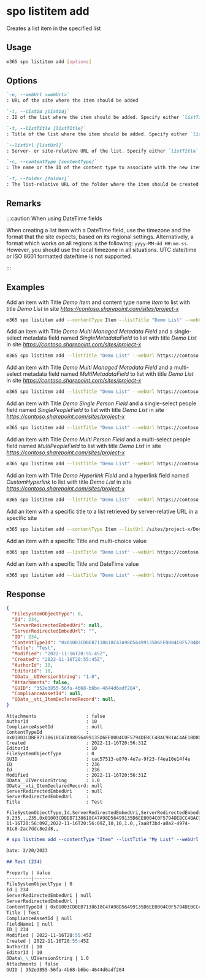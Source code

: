 
# spo listitem add

Creates a list item in the specified list

## Usage

```sh
m365 spo listitem add [options]
```

## Options

```md definition-list
`-u, --webUrl <webUrl>`
: URL of the site where the item should be added

`-l, --listId [listId]`
: ID of the list where the item should be added. Specify either `listTitle`, `listId` or `listUrl`

`-t, --listTitle [listTitle]`
: Title of the list where the item should be added. Specify either `listTitle`, `listId` or `listUrl`

`--listUrl [listUrl]`
: Server- or site-relative URL of the list. Specify either `listTitle`, `listId` or `listUrl`

`-c, --contentType [contentType]`
: The name or the ID of the content type to associate with the new item

`-f, --folder [folder]`
: The list-relative URL of the folder where the item should be created
```

<Global />

## Remarks

:::caution When using DateTime fields

When creating a list item with a DateTime field, use the timezone and the format that the site expects, based on its regional settings. Alternatively, a format which works on all regions is the following: `yyyy-MM-dd HH:mm:ss`. However, you should use the local timezone in all situations. UTC date/time or ISO 8601 formatted date/time is not supported.

:::

## Examples

Add an item with Title _Demo Item_ and content type name _Item_ to list with title _Demo List_ in site _https://contoso.sharepoint.com/sites/project-x_

```sh
m365 spo listitem add --contentType Item --listTitle "Demo List" --webUrl https://contoso.sharepoint.com/sites/project-x --Title "Demo Item"
```

Add an item with Title _Demo Multi Managed Metadata Field_ and a single-select metadata field named _SingleMetadataField_ to list with title _Demo List_ in site _https://contoso.sharepoint.com/sites/project-x_

```sh
m365 spo listitem add --listTitle "Demo List" --webUrl https://contoso.sharepoint.com/sites/project-x --Title "Demo Single Managed Metadata Field" --SingleMetadataField "TermLabel1|fa2f6bfd-1fad-4d18-9c89-289fe6941377;"
```

Add an item with Title _Demo Multi Managed Metadata Field_ and a multi-select metadata field named _MultiMetadataField_ to list with title _Demo List_ in site _https://contoso.sharepoint.com/sites/project-x_

```sh
m365 spo listitem add --listTitle "Demo List" --webUrl https://contoso.sharepoint.com/sites/project-x --Title "Demo Multi Managed Metadata Field" --MultiMetadataField "TermLabel1|cf8c72a1-0207-40ee-aebd-fca67d20bc8a;TermLabel2|e5cc320f-8b65-4882-afd5-f24d88d52b75;"
```

Add an item with Title _Demo Single Person Field_ and a single-select people field named _SinglePeopleField_ to list with title _Demo List_ in site _https://contoso.sharepoint.com/sites/project-x_

```sh
m365 spo listitem add --listTitle "Demo List" --webUrl https://contoso.sharepoint.com/sites/project-x --Title "Demo Single Person Field" --SinglePeopleField "[{'Key':'i:0#.f|membership|markh@conotoso.com'}]"
```

Add an item with Title _Demo Multi Person Field_ and a multi-select people field named _MultiPeopleField_ to list with title _Demo List_ in site _https://contoso.sharepoint.com/sites/project-x_

```sh
m365 spo listitem add --listTitle "Demo List" --webUrl https://contoso.sharepoint.com/sites/project-x --Title "Demo Multi Person Field" --MultiPeopleField "[{'Key':'i:0#.f|membership|markh@conotoso.com'},{'Key':'i:0#.f|membership|john.doe@conotoso.com'}]"
```

Add an item with Title _Demo Hyperlink Field_ and a hyperlink field named _CustomHyperlink_ to list with title _Demo List_ in site _https://contoso.sharepoint.com/sites/project-x_

```sh
m365 spo listitem add --listTitle "Demo List" --webUrl https://contoso.sharepoint.com/sites/project-x --Title "Demo Hyperlink Field" --CustomHyperlink "https://www.bing.com, Bing"
```

Add an item with a specific title to a list retrieved by server-relative URL in a specific site

```sh
m365 spo listitem add --contentType Item --listUrl /sites/project-x/Documents --webUrl https://contoso.sharepoint.com/sites/project-x --Title "Demo Item"
```

Add an item with a specific Title and multi-choice value

```sh
m365 spo listitem add --listTitle "Demo List" --webUrl https://contoso.sharepoint.com/sites/project-x --Title "Demo multi-choice Field" --MultiChoiceField "Choice 1;#Choice 2;#Choice 3"
```

Add an item with a specific Title and DateTime value

```sh
m365 spo listitem add --listTitle "Demo List" --webUrl https://contoso.sharepoint.com/sites/project-x --Title "Demo DateTime Field" --SomeDateTimeField "2023-01-16 15:30:00"
```

## Response

<Tabs>
  <TabItem value="JSON">

  ```json
  {
    "FileSystemObjectType": 0,
    "Id": 234,
    "ServerRedirectedEmbedUri": null,
    "ServerRedirectedEmbedUrl": "",
    "ID": 234,
    "ContentTypeId": "0x01003CDBEB7138618C47A98D56499135D6EE0004C0F5794DEBCC4BAC981AC4AE1BD803",
    "Title": "Test",
    "Modified": "2022-11-16T20:55:45Z",
    "Created": "2022-11-16T20:55:45Z",
    "AuthorId": 10,
    "EditorId": 10,
    "OData__UIVersionString": "1.0",
    "Attachments": false,
    "GUID": "352e3855-56fa-4b68-b6be-4644d6adf204",
    "ComplianceAssetId": null,
    "OData__vti_ItemDeclaredRecord": null,
  }
  ```

  </TabItem>
  <TabItem value="Text">

  ```text
  Attachments                  : false
  AuthorId                     : 10
  ComplianceAssetId            : null
  ContentTypeId                : 0x01003CDBEB7138618C47A98D56499135D6EE0004C0F5794DEBCC4BAC981AC4AE1BD803
  Created                      : 2022-11-16T20:56:31Z
  EditorId                     : 10
  FileSystemObjectType         : 0
  GUID                         : cac57513-e870-4e7a-9f23-f4ea10e14f4e
  ID                           : 236
  Id                           : 236
  Modified                     : 2022-11-16T20:56:31Z
  OData__UIVersionString       : 1.0
  OData__vti_ItemDeclaredRecord: null
  ServerRedirectedEmbedUri     : null
  ServerRedirectedEmbedUrl     :
  Title                        : Test
  ```

  </TabItem>
  <TabItem value="CSV">

  ```csv
  FileSystemObjectType,Id,ServerRedirectedEmbedUri,ServerRedirectedEmbedUrl,ID,ContentTypeId,Title,Modified,Created,AuthorId,EditorId,OData__UIVersionString,Attachments,GUID,ComplianceAssetId,OData__vti_ItemDeclaredRecord
  0,235,,,235,0x01003CDBEB7138618C47A98D56499135D6EE0004C0F5794DEBCC4BAC981AC4AE1BD803,Test,2022-11-16T20:56:09Z,2022-11-16T20:56:09Z,10,10,1.0,,7aa8f3bd-a0a2-4974-81c8-2ac7ddc8e2d8,,
  ```

  </TabItem>
  <TabItem value="Markdown">

  ```md
  # spo listitem add --contentType "Item" --listTitle "My List" --webUrl "https://contoso.sharepoint.com/sites/project-x" --Title "Test"

  Date: 2/20/2023

  ## Test (234)

  Property | Value
  ---------|-------
  FileSystemObjectType | 0
  Id | 234
  ServerRedirectedEmbedUri | null
  ServerRedirectedEmbedUrl |
  ContentTypeId | 0x01003CDBEB7138618C47A98D56499135D6EE0004C0F5794DEBCC4BAC981AC4AE1BD803
  Title | Test
  ComplianceAssetId | null
  FieldName1 | null
  ID | 234
  Modified | 2022-11-16T20:55:45Z
  Created | 2022-11-16T20:55:45Z
  AuthorId | 10
  EditorId | 10
  OData\_\_UIVersionString | 1.0
  Attachments | false
  GUID | 352e3855-56fa-4b68-b6be-4644d6adf204
  ```

  </TabItem>
</Tabs>

